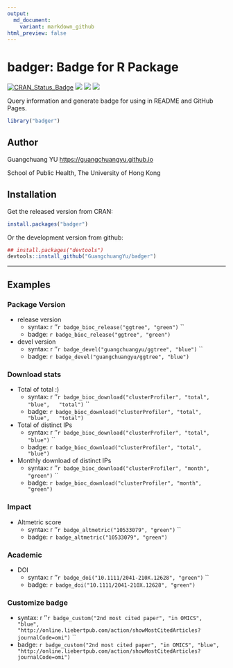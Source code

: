 ```yaml
---
output:
  md_document:
    variant: markdown_github
html_preview: false
---
```


<!-- README.md is generated from README.Rmd. Please edit that file -->

# badger: Badge for R Package


[![CRAN_Status_Badge](http://www.r-pkg.org/badges/version/badger?color=green)](https://cran.r-project.org/package=badger)
![](http://cranlogs.r-pkg.org/badges/grand-total/badger?color=green)
![](http://cranlogs.r-pkg.org/badges/badger?color=green)
![](http://cranlogs.r-pkg.org/badges/last-week/badger?color=green)


Query information and generate badge for using in README and GitHub Pages.


```r
library("badger")
```


## Author

Guangchuang YU <https://guangchuangyu.github.io>

School of Public Health, The University of Hong Kong

## Installation

Get the released version from CRAN:

```r
install.packages("badger")
```

Or the development version from github:

```r
## install.packages("devtools")
devtools::install_github("GuangchuangYu/badger")
```

----

## Examples

### Package Version

+ release version
	- syntax: `` ``r ''`r badge_bioc_release("ggtree", "green")` ``
	- badge: `r badge_bioc_release("ggtree", "green")`
+ devel version
	- syntax: `` ``r ''`r badge_devel("guangchuangyu/ggtree", "blue")` ``
	- badge: `r badge_devel("guangchuangyu/ggtree", "blue")`

### Download stats

+ Total of total :)
	- syntax: `` ``r ''`r badge_bioc_download("clusterProfiler", "total", "blue",
    "total")` ``
	- badge: `r badge_bioc_download("clusterProfiler", "total", "blue",
    "total")`
+ Total of distinct IPs
	- syntax: `` ``r ''`r badge_bioc_download("clusterProfiler", "total", "blue")` ``
	- badge: `r badge_bioc_download("clusterProfiler", "total", "blue")`
+ Monthly download of distinct IPs
	- syntax: `` ``r ''`r badge_bioc_download("clusterProfiler", "month", "green")` ``
	- badge: `r badge_bioc_download("clusterProfiler", "month", "green")`


### Impact

+ Altmetric score
	- syntax: `` ``r ''`r badge_altmetric("10533079", "green")` ``
	- badge: `r badge_altmetric("10533079", "green")`


### Academic
+ DOI
	- syntax: `` ``r ''`r badge_doi("10.1111/2041-210X.12628", "green")` ``
	- badge: `r badge_doi("10.1111/2041-210X.12628", "green")`

### Customize badge

+ syntax: `` ``r ''`r badge_custom("2nd most cited paper", "in OMICS", "blue",
  "http://online.liebertpub.com/action/showMostCitedArticles?journalCode=omi")` ``
+ badge: `r badge_custom("2nd most cited paper", "in OMICS", "blue",
  "http://online.liebertpub.com/action/showMostCitedArticles?journalCode=omi")`

